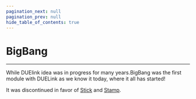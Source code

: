 ```yaml
---
pagination_next: null
pagination_prev: null
hide_table_of_contents: true
---
```



# BigBang

---

While DUElink idea was in progress for many years.BigBang was the first module with DUELink as we know it today, where it all has started!

It was discontinued in favor of [Stick](../microcomputer/stick) and [Stamp](../microcomputer/stamp).
